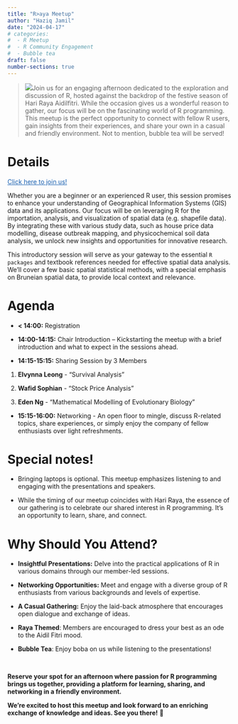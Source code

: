 ```yaml
---
title: "R>aya Meetup"
author: "Haziq Jamil"
date: "2024-04-17"
# categories: 
#  - R Meetup
#  - R Community Engagement
#  - Bubble tea
draft: false
number-sections: true
---
```


> ![](PHOTO-2024-04-03-13-13-54.jpg)Join us for an engaging afternoon dedicated to the exploration and discussion of R, hosted against the backdrop of the festive season of Hari Raya Aidilfitri. While the occasion gives us a wonderful reason to gather, our focus will be on the fascinating world of R programming. This meetup is the perfect opportunity to connect with fellow R users, gain insights from their experiences, and share your own in a casual and friendly environment. Not to mention, bubble tea will be served!

# Details

<a href="#" onclick="window.open('https://www.meetup.com/bruneir/events/300000854/', '_blank'); return false;" style=color:#1a61b1 >Click here to join us!</a>

Whether you are a beginner or an experienced R user, this session promises to enhance your understanding of Geographical Information Systems (GIS) data and its applications. Our focus will be on leveraging R for the importation, analysis, and visualization of spatial data (e.g. shapefile data). By integrating these with various study data, such as house price data modelling, disease outbreak mapping, and physicochemical soil data analysis, we unlock new insights and opportunities for innovative research.

This introductory session will serve as your gateway to the essential `R packages` and textbook references needed for effective spatial data analysis. We'll cover a few basic spatial statistical methods, with a special emphasis on Bruneian spatial data, to provide local context and relevance.

# Agenda

-   **\< 14:00:** Registration

-   **14:00-14:15:** Chair Introduction -- Kickstarting the meetup with a brief introduction and what to expect in the sessions ahead.

-   **14:15-15:15:** Sharing Session by 3 Members

1.  **Elvynna Leong** - "Survival Analysis"

2.  **Wafid Sophian** - "Stock Price Analysis"

3.  **Eden Ng** - "Mathematical Modelling of Evolutionary Biology"

-   **15:15-16:00:** Networking - An open floor to mingle, discuss R-related topics, share experiences, or simply enjoy the company of fellow enthusiasts over light refreshments.

# Special notes!

-   Bringing laptops is optional. This meetup emphasizes listening to and engaging with the presentations and speakers.

-   While the timing of our meetup coincides with Hari Raya, the essence of our gathering is to celebrate our shared interest in R programming. It's an opportunity to learn, share, and connect.

# Why Should You Attend?

-   **Insightful Presentations:** Delve into the practical applications of R in various domains through our member-led sessions.

-   **Networking Opportunities:** Meet and engage with a diverse group of R enthusiasts from various backgrounds and levels of expertise.

-   **A Casual Gathering:** Enjoy the laid-back atmosphere that encourages open dialogue and exchange of ideas.

-   **Raya Themed**: Members are encouraged to dress your best as an ode to the Aidil Fitri mood.

-   **Bubble Tea**: Enjoy boba on us while listening to the presentations!

<br>

**Reserve your spot for an afternoon where passion for R programming brings us together, providing a platform for learning, sharing, and networking in a friendly environment.**

**We're excited to host this meetup and look forward to an enriching exchange of knowledge and ideas. See you there!** 🎉
